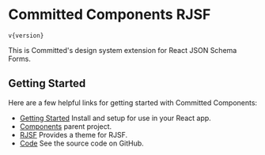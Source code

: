 
<Meta title="Introduction" />

# Committed Components RJSF

<code>v{version}</code>

This is Committed's design system extension for React JSON Schema Forms.

## Getting Started

Here are a few helpful links for getting started with Committed Components:

- [Getting Started](/components-rjsf/?path=/story/getting-started--page) Install and setup for use in your React app.
- [Components](https://github.com/commitd/components) parent project.
- [RJSF](https://github.com/rjsf-team/react-jsonschema-form) Provides a theme for RJSF.
- [Code](https://github.com/commitd/components-rjsf) See the source code on GitHub.
